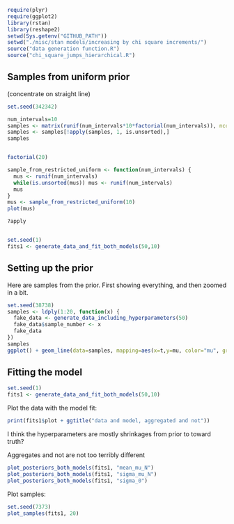 ```r
require(plyr)
require(ggplot2)
library(rstan)
library(reshape2)
setwd(Sys.getenv("GITHUB_PATH"))
setwd("./misc/stan models/increasing by chi square increments/")
source("data generation function.R")
source("chi_square_jumps_hierarchical.R")
```


## Samples from uniform prior 

(concentrate on straight line)

```r
set.seed(342342)

num_intervals=10
samples <- matrix(runif(num_intervals*10*factorial(num_intervals)), ncol=num_intervals)
samples <- samples[!apply(samples, 1, is.unsorted),]
samples


factorial(20)

sample_from_restricted_uniform <- function(num_intervals) {
  mus <- runif(num_intervals)
  while(is.unsorted(mus)) mus <- runif(num_intervals)
  mus
}
mus <- sample_from_restricted_uniform(10)
plot(mus)

?apply



```

```r
set.seed(1)
fits1 <- generate_data_and_fit_both_models(50,10)
```
  


## Setting up the prior

Here are samples from the prior. First showing everything, and then zoomed in a bit.

```r
set.seed(38738)
samples <- ldply(1:20, function(x) {
  fake_data <- generate_data_including_hyperparameters(50)
  fake_data$sample_number <- x
  fake_data
})
samples
ggplot() + geom_line(data=samples, mapping=aes(x=t,y=mu, color="mu", group=sample_number)) 
```

## Fitting the model

```r
set.seed(1)
fits1 <- generate_data_and_fit_both_models(50,10)
```

Plot the data with the model fit:

```r
print(fits1$plot + ggtitle("data and model, aggregated and not"))
```

I think the hyperparameters are mostly shrinkages from prior to toward truth?

Aggregates and not are not too terribly different

```r
plot_posteriors_both_models(fits1, "mean_mu_N")
plot_posteriors_both_models(fits1, "sigma_mu_N")
plot_posteriors_both_models(fits1, "sigma_0")
```

Plot samples:

```r
set.seed(7373)
plot_samples(fits1, 20)
```